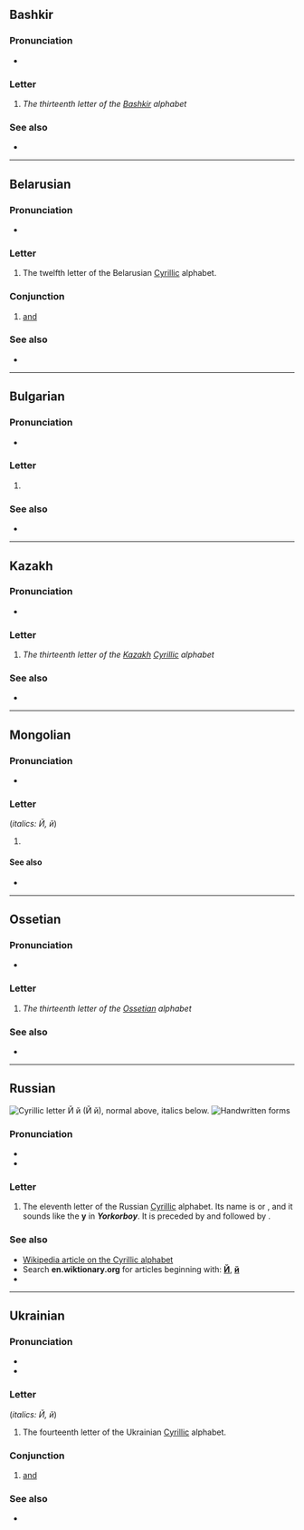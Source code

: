 {{also|Appendix:Variations of "i"}}
{{character info}}

==Bashkir==

===Pronunciation===
* {{qualifier|phoneme}} {{IPA|ba|/j/}}

===Letter===
{{head|ba|letter|sc=Cyrl|upper case|Й}}

# ''The thirteenth letter of the [[Bashkir]] alphabet''

===See also===
* {{list:Cyrillic script letters/ba}}

----

==Belarusian==

===Pronunciation===
* {{qualifier|phoneme}} {{IPA|be|/j/}}

===Letter===
{{head|be|letter|lower case||upper case|Й}}

# The twelfth letter of the Belarusian [[Cyrillic]] alphabet.

===Conjunction===
{{head|be|conjunction}}

# [[and]]

===See also===
* {{list:Cyrillic script letters/be}}

----

==Bulgarian==

===Pronunciation===
* {{qualifier|phoneme}} {{IPA|bg|/j/}}

===Letter===
{{head|bg|letter|upper case|Й}}

# {{Cyrl-def|bg|letter|10}}

===See also===
* {{list:Cyrillic script letters/bg}}

----

==Kazakh==
{{kk-regional|й|ي}}

===Pronunciation===
* {{qualifier|phoneme}} {{IPA|kk|/j/}}

===Letter===
{{head|kk|letter|sc=Cyrl|lower case||upper case|Й}}

# ''The thirteenth letter of the [[Kazakh]] [[Cyrillic]] alphabet''

===See also===
* {{list:Cyrillic script letters/kk}}

----

==Mongolian==

===Pronunciation===
* {{IPA|mn|/i/}}

===Letter===
{{head|mn|letter|uppercase|Й}} (''italics: Й, й'')

# {{Cyrl-def|mn|letter|11}}

====See also====
* {{list:Cyrillic script letters/mn}}

----

==Ossetian==

===Pronunciation===
* {{qualifier|phoneme}} {{IPA|os|/j/}}

===Letter===
{{head|os|letter|sc=Cyrl|upper case|Й}}

# ''The thirteenth letter of the [[Ossetian]] alphabet''

===See also===
* {{list:Cyrillic script letters/os}}

----

==Russian==
[[File:Cyrillic J.png|thumb|right|Cyrillic letter '''Й й'''<br/>
(''Й й''), normal above, italics below.]]
[[File:11-Russian alphabet-Й й.svg|thumb|Handwritten forms]]

===Pronunciation===
* {{ru-IPA}}
* {{audio|ru|Ru-{{PAGENAME}}.ogg|Audio}}

===Letter===
{{head|ru|letter|lower case||upper case|Й}}

# The eleventh letter of the Russian [[Cyrillic]] alphabet. Its name is {{l|ru|и́ кра́ткое||short i}} or {{l|ru|ий}}, and it sounds like the '''y''' in '''''Y'''ork'' or ''bo'''y'''''. It is preceded by {{l|ru|и|И}} and followed by {{l|ru|к|К}}.

===See also===
* [[w:Cyrillic alphabet|Wikipedia article on the Cyrillic alphabet]]
* Search '''en.wiktionary.org''' for articles beginning with: '''[http://en.wiktionary.org/w/index.php?title=Special%3AAllpages&from=%D0%99&namespace=0 Й]''', '''[http://en.wiktionary.org/w/index.php?title=Special%3AAllpages&from=%D0%B9&namespace=0 й]'''
* {{list:Cyrillic script letters/ru}}

{{topics|ru|Letter names}}

----

==Ukrainian==

===Pronunciation===
* {{uk-IPA|й}}
* {{audio|uk|Uk-{{PAGENAME}}.ogg|Audio}}

===Letter===
{{head|uk|letter|lower case||upper case|Й}} (''italics: Й, й'')

# The fourteenth letter of the Ukrainian [[Cyrillic]] alphabet.

===Conjunction===
{{head|uk|conjunction}}

# [[and]]

===See also===
* {{list:Cyrillic script letters/uk}}